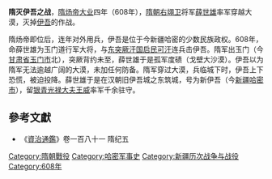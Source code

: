 '''隋灭伊吾之战'''，[[隋炀帝|隋炀帝]][[大业|大业]]四年（608年），[[隋朝|隋朝]][[右卫|右翊卫]]将军[[薛世雄|薛世雄]]率军穿越大漠，灭掉[[伊吾国|伊吾]]的作战。

隋炀帝即位后，连年对外用兵，伊吾是位于今新疆哈密的少数民族政权。608年，命薛世雄为玉门道行军大将，与[[东突厥汗国|东突厥汗国]][[启民可汗|启民可汗]]连兵击伊吾。隋军出玉门（今[[甘肃省|甘肃省]][[玉门市|玉门市]]北），突厥背约未至，薛世雄于是孤军度碛（戈壁大沙漠）。伊吾以为隋军无法逾越广阔的大漠，未加任何防备。隋军穿过大漠，兵临城下时，伊吾上下恐慌，被迫投降。薛世雄于是在汉朝旧伊吾城之东筑城，号为新伊吾（今[[新疆|新疆]][[哈密市|哈密市]]），留[[银青光禄大夫|银青光禄大夫]][[王威_(隋朝)|王威]]率军千余驻守。

==參考文獻==
*《[[資治通鑑|資治通鑑]]》卷一百八十一 隋纪五

{{DEFAULTSORT:S}}
[[Category:隋朝戰役|Category:隋朝戰役]]
[[Category:哈密军事史|Category:哈密军事史]]
[[Category:新疆历次战争与战役|Category:新疆历次战争与战役]]
[[Category:608年|Category:608年]]